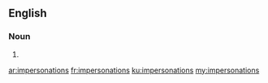 ==English==

===Noun===
{{head|en}}

# {{plural of|impersonation}}

[[ar:impersonations]]
[[fr:impersonations]]
[[ku:impersonations]]
[[my:impersonations]]